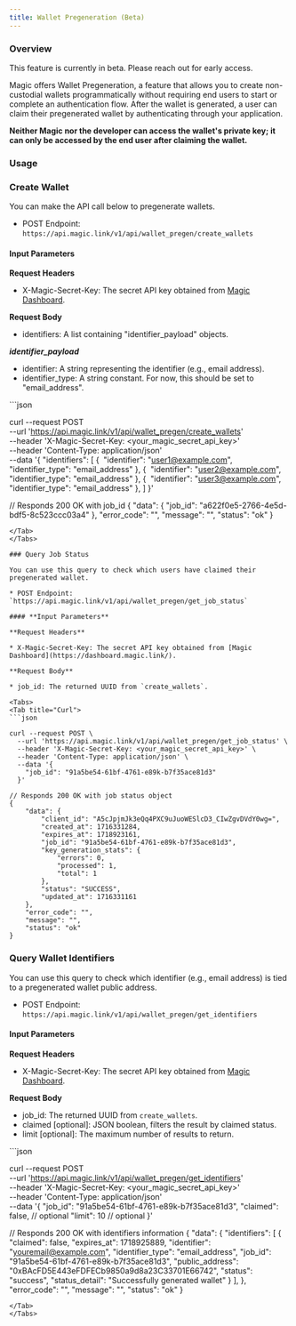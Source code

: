 ```yaml
---
title: Wallet Pregeneration (Beta)
---
```


### Overview

<Note>

This feature is currently in beta. Please reach out for early access.
</Note>

Magic offers Wallet Pregeneration, a feature that allows you to create non-custodial wallets programmatically without requiring end users to start or complete an authentication flow. After the wallet is generated, a user can claim their pregenerated wallet by authenticating through your application.

**Neither Magic nor the developer can access the wallet's private key; it can only be accessed by the end user after claiming the wallet.**

### Usage

### Create Wallet

You can make the API call below to pregenerate wallets.

* POST Endpoint: `https://api.magic.link/v1/api/wallet_pregen/create_wallets`

#### **Input Parameters**

**Request Headers**

* X-Magic-Secret-Key: The secret API key obtained from [Magic Dashboard](https://dashboard.magic.link/).

**Request Body**

* identifiers: A list containing "identifier_payload" objects.

_**identifier_payload**_

* identifier: A string representing the identifier (e.g., email address).
* identifier\_type: A string constant. For now, this should be set to "email\_address".


<Tabs>
<Tab title="Curl">
```json

curl --request POST \
  --url 'https://api.magic.link/v1/api/wallet_pregen/create_wallets' \
  --header 'X-Magic-Secret-Key: <your_magic_secret_api_key>' \
  --header 'Content-Type: application/json' \
  --data '{
    "identifiers": [
      {
⁠        "identifier": "user1@example.com",
        "identifier_type": "email_address"
      },
      {
⁠        "identifier": "user2@example.com",
        "identifier_type": "email_address"
      },
      {
⁠        "identifier": "user3@example.com",
        "identifier_type": "email_address"
      },
    ]
  }'

// Responds 200 OK with job_id
{
    "data": {
        "job_id": "a622f0e5-2766-4e5d-bdf5-8c523ccc03a4"
    },
    "error_code": "",
    "message": "",
    "status": "ok"
}
```
</Tab>
</Tabs>

### Query Job Status

You can use this query to check which users have claimed their pregenerated wallet.

* POST Endpoint: `https://api.magic.link/v1/api/wallet_pregen/get_job_status`

#### **Input Parameters**

**Request Headers**

* X-Magic-Secret-Key: The secret API key obtained from [Magic Dashboard](https://dashboard.magic.link/).

**Request Body**

* job_id: The returned UUID from `create_wallets`.

<Tabs>
<Tab title="Curl">
```json

curl --request POST \
  --url 'https://api.magic.link/v1/api/wallet_pregen/get_job_status' \
  --header 'X-Magic-Secret-Key: <your_magic_secret_api_key>' \
  --header 'Content-Type: application/json' \
  --data '{
    "job_id": "91a5be54-61bf-4761-e89k-b7f35ace81d3"
  }'

// Responds 200 OK with job status object
{
    "data": {
        "client_id": "A5cJpjmJk3eQq4PXC9uJuoWESlcD3_CIwZgvDVdY0wg=",
        "created_at": 1716331284,
        "expires_at": 1718923161,
        "job_id": "91a5be54-61bf-4761-e89k-b7f35ace81d3",
        "key_generation_stats": {
            "errors": 0,
            "processed": 1,
            "total": 1
        },
        "status": "SUCCESS",
        "updated_at": 1716331161
    },
    "error_code": "",
    "message": "",
    "status": "ok"
}
```
</Tab>
</Tabs>

### Query Wallet Identifiers

You can use this query to check which identifier (e.g., email address) is tied to a pregenerated wallet public address.

* POST Endpoint: `https://api.magic.link/v1/api/wallet_pregen/get_identifiers`

#### **Input Parameters**

**Request Headers**

* X-Magic-Secret-Key: The secret API key obtained from [Magic Dashboard](https://dashboard.magic.link/).

**Request Body**

* job_id: The returned UUID from `create_wallets`.
* claimed \[optional\]: JSON boolean, filters the result by claimed status.
* limit \[optional\]: The maximum number of results to return.


<Tabs>
<Tab title="Curl">
```json

curl --request POST \
  --url 'https://api.magic.link/v1/api/wallet_pregen/get_identifiers' \
  --header 'X-Magic-Secret-Key: <your_magic_secret_api_key>' \
  --header 'Content-Type: application/json' \
  --data '{
    "job_id": "91a5be54-61bf-4761-e89k-b7f35ace81d3",
    "claimed": false, // optional
    "limit": 10 // optional
  }'

// Responds 200 OK with identifiers information
{
    "data": {
        "identifiers": [
            {
                "claimed": false,
                "expires_at": 1718925889,
                "identifier": "youremail@example.com",
                "identifier_type": "email_address",
                "job_id": "91a5be54-61bf-4761-e89k-b7f35ace81d3",
                "public_address": "0xBAcFD5E443eFDFECb9850a9d8a23C33701E66742",
                "status": "success",
                "status_detail": "Successfully generated wallet"
            }
        ],
    },
    "error_code": "",
    "message": "",
    "status": "ok"
}
```
</Tab>
</Tabs>
